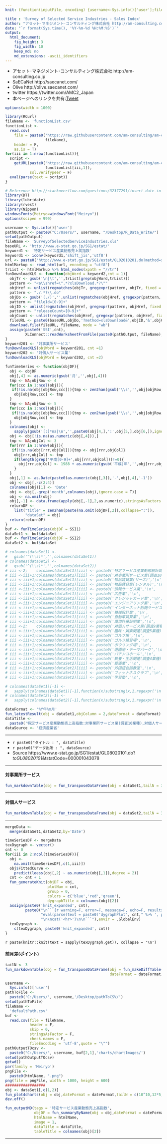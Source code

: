 ```yaml
---
knit: (function(inputFile, encoding) {username<-Sys.info()['user'];fileName<-'defaultPath.csv';pathToFile <-paste0('C:/Users/', username,'/Desktop/pathToCSV/');setwd(pathToFile);buf0<-read.csv(fileName,header = F,skip = 0,stringsAsFactor = F,check.names = F,fileEncoding = 'utf-8');htmlName<-'SurveyofSelectedServiceIndustries';rmarkdown::render(inputFile, encoding = encoding, output_file = paste0('C:/Users/',username,buf0[2,1],'charts/','am-consulting.co.jp-',htmlName,'.html')) })

title : 'Survey of Selected Service Industries - Sales Index'
author: "アセット･マネジメント･コンサルティング株式会社 http://am-consulting.co.jp"
date: "`r format(Sys.time(), '%Y-%m-%d %H:%M:%S')`"
output: 
  html_document:
    fig_height: 3
    fig_width: 10  
    keep_md: no
    md_extensions: -ascii_identifiers 
---
```

<link href="http://knowledgevault.saecanet.com/components/rmarkdown-html.css" rel="stylesheet">
<script src="http://knowledgevault.saecanet.com/components/JavascriptCode.js"></script>
<style>.main-container {max-width : 1000px;}</style>

- アセット･マネジメント･コンサルティング株式会社 http://am-consulting.co.jp
- SaECaNet http://saecanet.com/
- Olive http://olive.saecanet.com/
- twitter https://twitter.com/AMC2_Japan
- 本ページへのリンクを共有:<a href="https://twitter.com/share" class="twitter-share-button" data-via="AMC2_Japan" data-size="large">Tweet</a> <script>!function(d,s,id){var js,fjs=d.getElementsByTagName(s)[0],p=/^http:/.test(d.location)?'http':'https';if(!d.getElementById(id)){js=d.createElement(s);js.id=id;js.src=p+'://platform.twitter.com/widgets.js';fjs.parentNode.insertBefore(js,fjs);}}(document, 'script', 'twitter-wjs');</script>

```r
options(width = 1000)
```

```r
library(RCurl)
fileName <- 'functionList.csv'
functionList <-
  read.csv(
    file = paste0('https://raw.githubusercontent.com/am-consulting/am-consulting.github.io/master/csv/',
                  fileName),
    header = F,
    as.is = T)
for(iii in 1:nrow(functionList)){
  script <- 
    getURL(paste0("https://raw.githubusercontent.com/am-consulting/am-consulting.github.io/master/", 
                  functionList[iii,1]),
           ssl.verifypeer = F)
  eval(parse(text = script))
}
```

```r
# Reference http://stackoverflow.com/questions/32377291/insert-date-in-filename-while-knitting-document-using-rstudio-knit-button
library(DT)
library(lubridate)
library(rvest)
library(Nippon)
windowsFonts(Meiryo=windowsFont("Meiryo"))
options(scipen = 999)
```

```r
username <- Sys.info()['user']
pathOutput <- paste0("C:/Users/", username, "/Desktop/R_Data_Write/")
setwd(pathOutput)
fileName <- 'SurveyofSelectedServiceIndustries.xls'
baseURL <- 'http://www.e-stat.go.jp/SG1/estat/'
keyword1 <- '特定サービス産業動態売上高指数'
keyword1 <- iconv(keyword1,'shift_jis','utf8')
url <- paste0('http://www.e-stat.go.jp/SG1/estat/GL02010201.do?method=searchTop&andKeyword=', URLencode(keyword1))
htmlMarkup <- read_html(url, encoding = "utf8")
trList <- htmlMarkup %>% html_nodes(xpath = "//tr")
funDownloadXLS <- function(objWord = keyword2,cnt = 1){
  objTr <- gsub('\n|\t','',trList[grep(objWord,trList)])
  pattern <- "<a\\shref=\".*?xlsDownload.*?\""
  objHref <- unlist(regmatches(objTr, gregexpr(pattern, objTr, fixed = F)))
  pattern <- "./.*?\\.do"
  objDo <- gsub('(./)','',unlist(regmatches(objHref, gregexpr(pattern, objHref, fixed = F))))
  pattern <- "fileId=[0-9]+"
  objID <- unlist(regmatches(objHref, gregexpr(pattern, objHref, fixed = F)))
  pattern <- "releaseCount=[0-9]+"
  objCount <- unlist(regmatches(objHref, gregexpr(pattern, objHref, fixed = F)))
  fileURL <- paste0(baseURL,objDo,'?method=xlsDownload&',objID,'&',objCount)
  download.file(fileURL, fileName, mode = "wb")
  assign(paste0('SSI',cnt),
         XLConnect::readWorksheetFromFile(paste0(pathOutput, fileName),sheet = 6,check.names = F,header = F),envir = .GlobalEnv)
}
keyword201 <- '対事業所サービス'
funDownloadXLS(objWord = keyword201, cnt =1)
keyword202 <- '対個人サービス業'
funDownloadXLS(objWord = keyword202, cnt =2)
```

```r
funTimeSeries <- function(objDF){
  obj <- objDF
  obj[,4] <- as.numeric(gsub('月','',obj[,4]))
  tmp <- NA;objRow <- 4
  for(ccc in 1:ncol(obj)){
   if(!is.na(obj[objRow,ccc])){tmp <- zen2han(gsub('\\s','',obj[objRow,ccc]))}
    obj[objRow,ccc] <- tmp
  }
  tmp <- NA;objRow <- 5
  for(ccc in 1:ncol(obj)){
   if(!is.na(obj[objRow,ccc])){tmp <- zen2han(gsub('\\s','',obj[objRow,ccc]))}
    obj[objRow,ccc] <- tmp
  }
  colnames(obj) <-
    sapply(gsub('[:]*na|\n','',paste0(obj[4,],':',obj[5,],obj[6,]),ignore.case = T),zen2han)
  obj <- obj[!is.na(as.numeric(obj[,4])),]
  tmp <- NA;objCol <- 3
  for(rrr in 1:nrow(obj)){
   if(!is.na(obj[rrr,objCol])){tmp <- obj[rrr,objCol]}
    obj[rrr,objCol] <- tmp
    if(length(grep('平成[0-9]+',obj[rrr,objCol]))!=0){
      obj[rrr,objCol] <- 1988 + as.numeric(gsub('平成|年','',obj[rrr,objCol]))
    }
  }
  obj[,1] <- as.Date(paste0(as.numeric(obj[,3]),'-',obj[,4],'-1'))
  obj <- obj[,-c(2:4)]
  colnames(obj)[1] <- 'Date'
  obj <- obj[,-grep('month',colnames(obj),ignore.case = T)]
  obj <- na.omit(obj)
  obj[,-1] <- data.frame(apply(obj[,-1],2,as.numeric),stringsAsFactors = F,check.names = F)
  returnDF <-
    list("title" = zen2han(paste(na.omit(objDF[,2]),collapse=":")), 
         "dataSet" = obj)
  return(returnDF)
}
buf <- funTimeSeries(objDF = SSI1)
dataSet1 <- buf$dataSet
buf <- funTimeSeries(objDF = SSI2)
dataSet2 <- buf$dataSet
```

```r
# colnames(dataSet1) <- 
#   gsub('^(\\s)*','',colnames(dataSet1))
# colnames(dataSet2) <- 
#   gsub('^(\\s)*','',colnames(dataSet2))
# iii <-2;    colnames(dataSet1)[iii] <- paste0('特定サービス産業動態統計調査(調査19業種)総合','\n',colnames(dataSet1)[iii])
# iii <-iii+1;colnames(dataSet1)[iii] <- paste0('対事業所サービス業(調査10業種)総合','\n',          colnames(dataSet1)[iii])
# iii <-iii+1;colnames(dataSet1)[iii] <- paste0('物品賃貸業(リース)','\n',                          colnames(dataSet1)[iii])
# iii <-iii+1;colnames(dataSet1)[iii] <- paste0('物品賃貸業(レンタル)','\n',                        colnames(dataSet1)[iii])
# iii <-iii+1;colnames(dataSet1)[iii] <- paste0('情報サービス業','\n',                              colnames(dataSet1)[iii])
# iii <-iii+1;colnames(dataSet1)[iii] <- paste0('広告業','\n',                                      colnames(dataSet1)[iii])
# iii <-iii+1;colnames(dataSet1)[iii] <- paste0('クレジットカード業','\n',                          colnames(dataSet1)[iii])
# iii <-iii+1;colnames(dataSet1)[iii] <- paste0('エンジニアリング業','\n',                          colnames(dataSet1)[iii])
# iii <-iii+1;colnames(dataSet1)[iii] <- paste0('インターネット附随サービス業','\n',                colnames(dataSet1)[iii])
# iii <-iii+1;colnames(dataSet1)[iii] <- paste0('機械設計業','\n',                                  colnames(dataSet1)[iii])
# iii <-iii+1;colnames(dataSet1)[iii] <- paste0('自動車賃貸業','\n',                                colnames(dataSet1)[iii])
# iii <-iii+1;colnames(dataSet1)[iii] <- paste0('環境計量証明業','\n',                              colnames(dataSet1)[iii])
# iii <-2;    colnames(dataSet2)[iii] <- paste0('対個人サービス業(調査9業種)総合','\n',             colnames(dataSet2)[iii])
# iii <-iii+1;colnames(dataSet2)[iii] <- paste0('趣味・娯楽関連(調査5業種)','\n',                   colnames(dataSet2)[iii])
# iii <-iii+1;colnames(dataSet2)[iii] <- paste0('ゴルフ場','\n',                                    colnames(dataSet2)[iii])
# iii <-iii+1;colnames(dataSet2)[iii] <- paste0('ゴルフ練習場','\n',                                colnames(dataSet2)[iii])
# iii <-iii+1;colnames(dataSet2)[iii] <- paste0('ボウリング場','\n',                                colnames(dataSet2)[iii])
# iii <-iii+1;colnames(dataSet2)[iii] <- paste0('遊園地・テーマパーク','\n',                        colnames(dataSet2)[iii])
# iii <-iii+1;colnames(dataSet2)[iii] <- paste0('パチンコホール','\n',                              colnames(dataSet2)[iii])
# iii <-iii+1;colnames(dataSet2)[iii] <- paste0('教養・生活関連(調査4業種)','\n',                   colnames(dataSet2)[iii])
# iii <-iii+1;colnames(dataSet2)[iii] <- paste0('葬儀業','\n',                                      colnames(dataSet2)[iii])
# iii <-iii+1;colnames(dataSet2)[iii] <- paste0('外国語会話教室','\n',                              colnames(dataSet2)[iii])
# iii <-iii+1;colnames(dataSet2)[iii] <- paste0('フィットネスクラブ','\n',                          colnames(dataSet2)[iii])
# iii <-iii+1;colnames(dataSet2)[iii] <- paste0('学習塾','\n',                                      colnames(dataSet2)[iii])
```

```r
# colnames(dataSet1)[-1] <- 
#   sapply(colnames(dataSet1)[-1],function(x)substring(x,1,regexpr('\n',x)-1)) 
# colnames(dataSet2)[-1] <- 
#   sapply(colnames(dataSet2)[-1],function(x)substring(x,1,regexpr('\n',x)-1))
```

```r
dateFormat <- '%Y年%m月'
fun_latestResult(obj = dataSet1,objColumn = 2,dateFormat = dateFormat)
dataTitle <- 
  paste0('特定サービス産業動態売上高指数:対事業所サービス業(調査10業種),対個人サービス業(調査9業種)の指数推移:季節調整済指数:',latestResult)
dataSource <- '経済産業省'
```

***

- `r paste0("タイトル : ", dataTitle)`
- `r paste0("データ出所 : ", dataSource)`
- Source https://www.e-stat.go.jp/SG1/estat/GL08020101.do?_toGL08020101_&tstatCode=000001043078

***

#### 対事業所サービス

```r
fun_markdownTable(obj = fun_transposeDataFrame(obj = dataSet1,tailN = 3,dateFormat = dateFormat))
```

***

#### 対個人サービス

```r
fun_markdownTable(obj = fun_transposeDataFrame(obj = dataSet2,tailN = 3,dateFormat = dateFormat))
```

***

```r
mergeData <- 
  merge(dataSet1,dataSet2,by='Date')
```

```r
timeSeriesDF <- mergeData
texDygraph <- vector()
cnt <- 0
for(iii in 2:ncol(timeSeriesDF)){
  obj <- 
    na.omit(timeSeriesDF[,c(1,iii)])
  obj$FittedCurve <-
    predict(loess(obj[,2] ~ as.numeric(obj[,1]),degree = 2))
  cnt <- cnt + 1
  fun_generateKnit(objDF = obj, 
                   plotNum = cnt, 
                   group = 0, 
                   colors = c('blue','red','green'), 
                   dygraphTitle = colnames(obj)[2])
  assign(paste0('knit_expanded', cnt),
         paste0("\n```{r warning=F, error=F, message=F, echo=F, results='asis'}\n\n",
                "eval(parse(text = paste0('dygraphPlot", cnt," %>% ', primeMinisterOfJapan_dygraph)))",
                "\n\ncat('<hr>')\n\n```"),envir = .GlobalEnv)
  texDygraph <- 
    c(texDygraph, paste0('knit_expanded', cnt))
}
```

`r paste(knitr::knit(text = sapply(texDygraph,get)), collapse = '\n')`

#### 前月差(ポイント)

```r
tailN <- 3
fun_markdownTable(obj = fun_transposeDataFrame(obj = fun_makeDiffTable(obj = mergeData,lag = 1),
                                               dateFormat = dateFormat,tailN = tailN))
```

```r
username <-
  Sys.info()['user']
pathToFile <-
  paste0('C:/Users/', username,'/Desktop/pathToCSV/')
setwd(pathToFile)
fileName <-
  'defaultPath.csv'
buf <-
  read.csv(file = fileName,
           header = F,
           skip = 0,
           stringsAsFactor = F,
           check.names = F,
           fileEncoding = 'utf-8',quote = "\"")
pathOutputTOcsv <-
  paste0("C:/Users/", username, buf[2,1],'charts/chartImages/')
setwd(pathOutputTOcsv)
getwd()
par(family = 'Meiryo')
pngFile <-
  paste0(htmlName, ".png")
png(file = pngFile, width = 1000, height = 600)
##################
obj <- dataSet1[,c(1,2)]
fun_plot4charts(obj = obj,dateFormat = dateFormat,tailN = c(10^10,12*5,12*3,12))
dev.off()
```

```r
fun_outputMD(tags = '特定サービス産業動態売上高指数',
             objDF = fun_summaryByName(obj = obj,dateFormat = dateFormat),
             htmlName = htmlName,
             image = 1,
             dataTitle = dataTitle,
             tableTitle = colnames(obj)[2])
```

***
<script>MakeNegative();</script>
<script>
  (function(i,s,o,g,r,a,m){i['GoogleAnalyticsObject']=r;i[r]=i[r]||function(){
  (i[r].q=i[r].q||[]).push(arguments)},i[r].l=1*new Date();a=s.createElement(o),
  m=s.getElementsByTagName(o)[0];a.async=1;a.src=g;m.parentNode.insertBefore(a,m)
  })(window,document,'script','https://www.google-analytics.com/analytics.js','ga');

  ga('create', 'UA-3077339-5', 'auto');
  ga('send', 'pageview');

</script>
